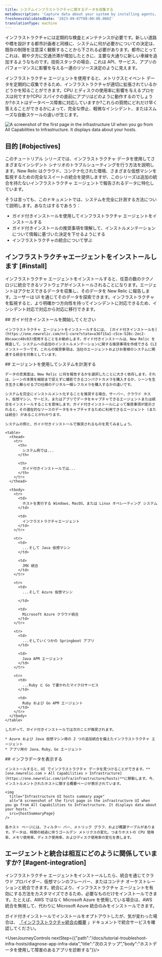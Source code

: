 ```yaml
---
title: システムインフラストラクチャに関するデータを収集する
metaDescription: 'Capture data about your system by installing agents, then view that data in New Relic.'
freshnessValidatedDate: '2023-09-07T00:00:00.000Z'
translationType: machine
---
```




インフラストラクチャには定期的な検査とメンテナンスが必要です。新しい道路や橋を設計する都市計画者と同様に、システムに何が必要かについての決定は、既存の制限を注意深く観察することから下される必要があります。都市にとってこれは、朝や夕方に交通渋滞が増加したときに、主要な大通りに新しい車線を追加するようなものです。技術スタックの場合、これは API、サービス、アプリのパフォーマンスに影響を与える一連のリソース決定のように見えます。

インフラストラクチャ エージェントを使用すると、メトリクスとイベント データを定期的に収集できるため、インフラストラクチャが適切に拡張されているかどうかを知ることができます。CPU とディスクの使用率に影響を与えるプロセスは何ですか?CPU スパイクの直前にアプリはどのように動作するのでしょうか?ホストはデータベース障害に対応していますか?これらの質問にどれだけ早く答えることができるかによって、完全な停止、軽微なインシデント、またはスムーズな自動スケールの違いが生じます。

<img
  title="Infrastructure UI hosts summary page"
  alt="A screenshot of the first page in the infrastructure UI when you go from All Capabilities to Infrastructure. It displays data about your hosts."
  src={introPage}
/>

## 目的 [#objectives]

このチュートリアル シリーズでは、インフラストラクチャ データを使用してさまざまなインシデント シナリオのトラブルシューティングを行う方法を説明します。New Relic はクラウド、コンテナ化された環境、さまざまな仮想マシンを監視するための完全なスイートの統合を提供しますが、このシリーズは追加の統合を持たないインフラストラクチャ エージェントで報告されるデータに特化しています。

そうは言っても、このドキュメントでは、システムを完全に計測する方法について説明します。あなたはするであろう：

* ガイド付きインストールを使用してインフラストラクチャ エージェントをインストールする
* ガイド付きインストールの推奨事項を理解して、インストルメンテーションについて情報に基づいた決定を下せるようにする
* インフラストラクチャの統合について学ぶ

## インフラストラクチャエージェントをインストールします [#install]

インフラストラクチャ エージェントをインストールすると、任意の数のテクノロジに統合できるソフトウェアがインストールされることになります。エージェントはアクセスできるデータを収集し、そのデータを New Relic に報告します。ユーザーは UI を通じてそのデータを探索できます。インフラストラクチャを監視すると、より明確かつ方向性を持ってインシデントに対応できるため、インシデント対応で対応から対応に移行できます。

<Steps>
  <Step>
    ## ガイド付きインストールを開始してください

    インフラストラクチャ エージェントをインストールするには、 [ガイド付きインストールを](https://one.newrelic.com/nr1-core?state=a36f15a1-c5ce-528c-2ec2-8bcaacc40c03)使用することをお勧めします。ガイド付きインストールは、New Relic を検査して、システムへの追加のインストルメンテーションに関する推奨事項を作成できる CLI インストーラーです。これらの推奨事項は、当社のエージェントおよびお客様のシステムに関連する統合を対象としています。
  </Step>

  <Step>
    ## エージェントを使用してシステムを計測する

    データの忠実度は、New Relic に何を報告するかを選択したことに大きく依存します。それは、シーンの本質を細部まで捉えずに撮影できるコンパクトカメラを購入するか、シーンを生き生きと蘇らせるプロ仕様のデジタル一眼レフカメラを購入するかの違いです。

    システムを完全にインストルメント化することを推奨する場合、サーバー、クラウド ホスト、仮想マシン、サービス、またはアプリでデータをキャプチャできるエージェントまたは統合をインストールすることを意味します。ガイド付きインストールによって推奨事項が提示されると、その潜在的なソースのデータをキャプチャするために利用できるエージェント (または統合) があることがわかります。

    システムの例と、ガイド付きインストールで推奨されるものを見てみましょう。

    <table>
      <thead>
        <tr>
          <th>
            システム例では...
          </th>

          <th>
            ガイド付きインストールでは...
          </th>
        </tr>
      </thead>

      <tbody>
        <tr>
          <td>
            ホストを実行する Windows、MacOS、または Linux オペレーティング システム
          </td>

          <td>
            インフラストラクチャエージェント
          </td>
        </tr>

        <tr>
          <td>
            ...そして Java 仮想マシン
          </td>

          <td>
            JMX 統合
          </td>
        </tr>

        <tr>
          <td>
            ...そして Azure 仮想マシン  

          </td>

          <td>
            Microsoft Azure クラウド統合
          </td>
        </tr>

        <tr>
          <td>
            ...そしていくつかの Springboot アプリ
          </td>

          <td>
            Java APM エージェント
          </td>
        </tr>

        <tr>
          <td>
            ...Ruby と Go で書かれたマイクロサービス
          </td>

          <td>
            Ruby および Go APM エージェント
          </td>
        </tr>
      </tbody>
    </table>

    したがって、ガイド付きインストールでは次のことが推奨されます。

    * Azure および Java 仮想マシン用の 2 つの追加統合を備えたインフラストラクチャ エージェント
    * アプリ用の Java、Ruby、Go エージェント
  </Step>

  <Step>
    ## インフラデータを表示する

    インストールすると、UI でインフラストラクチャ データを見つけることができます。**[one.newrelic.com > All Capabilities > Infrastructure](https://one.newrelic.com/infra/infrastructure/hosts)**に移動します。今、インストルメントされたホストに関する概要ページが表示されています。

    <img
      title="Infrastructure UI hosts summary page"
      alt="A screenshot of the first page in the infrastructure UI when you go from All Capabilities to Infrastructure. It displays data about your hosts."
      src={hostSummaryPage}
    />

    各ホスト ページには、フィルター バー、メトリック グラフ、および概要テーブルがあります。データは、時間の経過に伴うゴールデン メトリクスの変化、つまりホストの CPU 使用率、メモリ使用率、ディスク使用率、およびディスク使用率の変化を表します。
  </Step>
</Steps>

## エージェントと統合は相互にどのように関係していますか? [#agent-integration]

インフラストラクチャ エージェントをインストールしたら、統合を通じてクラウド プロバイダー、仮想マシンのフレーバー、またはコンテナ オーケストレーションと統合できます。統合により、インフラストラクチャ エージェントを有効にする方法をカスタマイズできるため、必要なものだけをインストールできます。たとえば、AWS ではなく Microsoft Azure を使用している場合は、AWS 統合を無視して、代わりに Microsoft Azure 統合のみをインストールできます。

ガイド付きインストールでインストールをオプトアウトしたが、気が変わった場合は、 [「インフラストラクチャ統合の概要](/docs/infrastructure/infrastructure-integrations/get-started/introduction-infrastructure-integrations) 」ドキュメントで統合サービスを確認してください。

<UserJourneyControls nextStep={{"path":"/docs/tutorial-troubleshoot-infra-hosts/diagnose-app-infra-data","title":"次のステップ","body":"ホストデータを使用して障害のあるアプリを診断する"}}/>